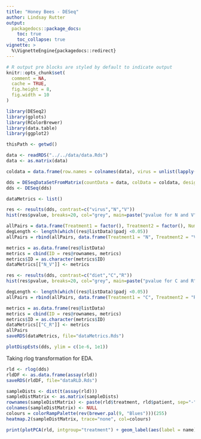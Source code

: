 ```yaml
---
title: "Honey Bees - DESeq"
author: Lindsay Rutter
output:
  packagedocs::package_docs:
    toc: true
    toc_collapse: true
vignette: >
  %\VignetteEngine{packagedocs::redirect}
---
```


<meta http-equiv="content-type" content="text/html;charset=utf-8" />

```r
# R output pre blocks are styled by default to indicate output
knitr::opts_chunk$set(
  comment = NA,
  cache = TRUE,
  fig.height = 8,
  fig.width = 10
)
```

```r
library(DESeq2)
library(gplots)
library(RColorBrewer)
library(data.table)
library(ggplot2)

thisPath <- getwd()

data <- readRDS("../../data/data.Rds")
data <- as.matrix(data)

coldata = data.frame(row.names = colnames(data), virus = unlist(lapply(colnames(data), function (x) substring(unlist(strsplit(x, "[.]"))[1],1,1))), diet = unlist(lapply(colnames(data), function (x) substring(unlist(strsplit(x, "[.]"))[1],2,2))), treatment = unlist(lapply(colnames(data), function (x) unlist(strsplit(x, "[.]"))[1])))

dds = DESeqDataSetFromMatrix(countData = data, colData = coldata, design = ~ virus + diet)
dds <- DESeq(dds)
```

```r
dataMetrics <- list()

res <- results(dds, contrast=c("virus","N","V"))
hist(res$pvalue, breaks=20, col="grey", main=paste("pvalue for N and V"))

allPairs = data.frame(Treatment1 = factor(), Treatment2 = factor(), NumberDEG = numeric())
degLength <- length(which((res@listData)$padj <0.05))
allPairs = rbind(allPairs, data.frame(Treatment1 = "N", Treatment2 = "V", NumberDEG = degLength))

metrics = as.data.frame(res@listData)
metrics = cbind(ID = res@rownames, metrics)
metrics$ID = as.character(metrics$ID)
dataMetrics[["N_V"]] <- metrics
```

```r
res <- results(dds, contrast=c("diet","C","R"))
hist(res$pvalue, breaks=20, col="grey", main=paste("pvalue for C and R"))

degLength <- length(which((res@listData)$padj <0.05))
allPairs = rbind(allPairs, data.frame(Treatment1 = "C", Treatment2 = "R", NumberDEG = degLength))

metrics = as.data.frame(res@listData)
metrics = cbind(ID = res@rownames, metrics)
metrics$ID = as.character(metrics$ID)
dataMetrics[["C_R"]] <- metrics
allPairs
saveRDS(dataMetrics, file="dataMetrics.Rds")
```


```r
plotDispEsts(dds, ylim = c(1e-6, 1e1))
```

Taking rlog transformation for EDA.

```r
rld <- rlog(dds)
rldDF <- as.data.frame(assay(rld))
saveRDS(rldDF, file="dataRLD.Rds")
```

```r
sampleDists <- dist(t(assay(rld)))
sampleDistMatrix <- as.matrix(sampleDists)
rownames(sampleDistMatrix) <- paste(rld$treatment, rld$patient, sep="-")
colnames(sampleDistMatrix) <- NULL
colours = colorRampPalette(rev(brewer.pal(9, "Blues")))(255)
heatmap.2(sampleDistMatrix, trace="none", col=colours)
```

```r
print(plotPCA(rld, intgroup="treatment") + geom_label(aes(label = name), label.size=0.001))
```
